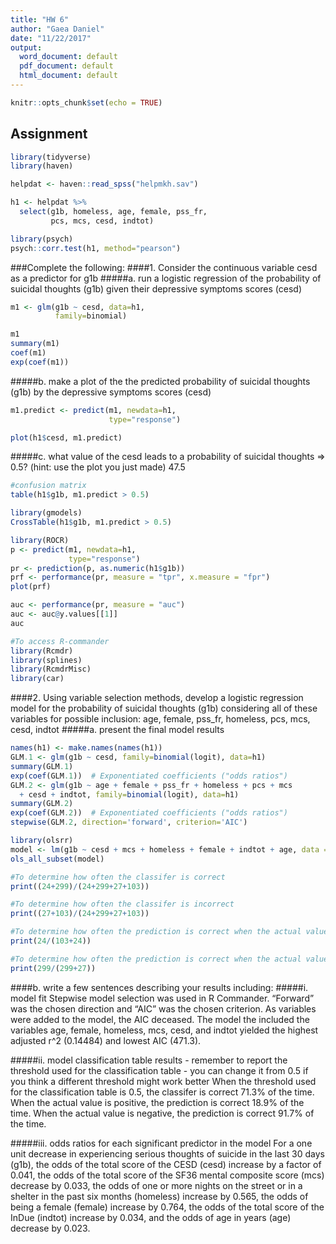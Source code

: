 ```yaml
---
title: "HW 6"
author: "Gaea Daniel"
date: "11/22/2017"
output:
  word_document: default
  pdf_document: default
  html_document: default
---
```


```r
knitr::opts_chunk$set(echo = TRUE)
```

## Assignment
```r
library(tidyverse)
library(haven)

helpdat <- haven::read_spss("helpmkh.sav")

h1 <- helpdat %>%
  select(g1b, homeless, age, female, pss_fr,
         pcs, mcs, cesd, indtot)

library(psych)
psych::corr.test(h1, method="pearson")
```
###Complete the following:
####1. Consider the continuous variable cesd as a predictor for g1b
#####a. run a logistic regression of the probability of suicidal thoughts (g1b) given their depressive symptoms scores (cesd)
        
```r
m1 <- glm(g1b ~ cesd, data=h1,
          family=binomial)

m1
summary(m1)
coef(m1)
exp(coef(m1))
```      
        
#####b. make a plot of the the predicted probability of suicidal thoughts (g1b) by the depressive symptoms scores (cesd)

```r
m1.predict <- predict(m1, newdata=h1,
                      type="response")

plot(h1$cesd, m1.predict)
```

#####c. what value of the cesd leads to a probability of suicidal thoughts => 0.5? (hint: use the plot you just made) 
        47.5

```r
#confusion matrix
table(h1$g1b, m1.predict > 0.5)

library(gmodels)
CrossTable(h1$g1b, m1.predict > 0.5)
```

```r
library(ROCR)
p <- predict(m1, newdata=h1, 
             type="response")
pr <- prediction(p, as.numeric(h1$g1b))
prf <- performance(pr, measure = "tpr", x.measure = "fpr")
plot(prf)

auc <- performance(pr, measure = "auc")
auc <- auc@y.values[[1]]
auc
```


```r
#To access R-commander
library(Rcmdr)
library(splines)
library(RcmdrMisc)
library(car)
```
####2. Using variable selection methods, develop a logistic regression model for the probability of suicidal thoughts (g1b) considering all of these variables for possible inclusion: age, female, pss_fr, homeless, pcs, mcs, cesd, indtot
#####a. present the final model results

```r
names(h1) <- make.names(names(h1))
GLM.1 <- glm(g1b ~ cesd, family=binomial(logit), data=h1)
summary(GLM.1)
exp(coef(GLM.1))  # Exponentiated coefficients ("odds ratios")
GLM.2 <- glm(g1b ~ age + female + pss_fr + homeless + pcs + mcs 
  + cesd + indtot, family=binomial(logit), data=h1)
summary(GLM.2)
exp(coef(GLM.2))  # Exponentiated coefficients ("odds ratios")
stepwise(GLM.2, direction='forward', criterion='AIC')
```
```r
library(olsrr)
model <- lm(g1b ~ cesd + mcs + homeless + female + indtot + age, data = h1)
ols_all_subset(model)
```

```r
#To determine how often the classifer is correct
print((24+299)/(24+299+27+103))

#To determine how often the classifer is incorrect
print((27+103)/(24+299+27+103))

#To determine how often the prediction is correct when the actual value is positive
print(24/(103+24))

#To determine how often the prediction is correct when the actual value is negative
print(299/(299+27))
```


####b. write a few sentences describing your results including:
#####i. model fit
Stepwise model selection was used in R Commander. "Forward" was the chosen direction and "AIC" was the chosen criterion. As variables were added to the model, the AIC deceased. The model the included the variables age, female, homeless, mcs, cesd, and indtot yielded the highest adjusted r^2 (0.14484) and lowest AIC (471.3).

#####ii. model classification table results - remember to report the threshold used for the classification table - you can change it from 0.5 if you think a different threshold might work better
When the threshold used for the classification table is 0.5, the classifer is correct 71.3% of the time. When the actual value is positive, the prediction is correct 18.9% of the time. When the actual value is negative, the prediction is correct 91.7% of the time.

#####iii. odds ratios for each significant predictor in the model
For a one unit decrease in experiencing serious thoughts of suicide in the last 30 days (g1b), the odds of the total score of the CESD (cesd) increase by a factor of 0.041, the odds of the total score of the SF36 mental composite score (mcs) decrease by 0.033, the odds of one or more nights on the street or in a shelter in the past six months (homeless) increase by 0.565, the odds of being a female (female) increase by 0.764, the odds of the total score of the InDue (indtot) increase by 0.034, and the odds of age in years (age) decrease by 0.023.

